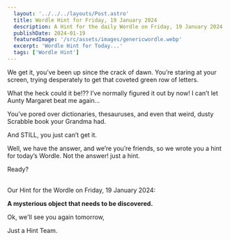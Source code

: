 ```yaml
---
  layout: '../../../layouts/Post.astro'
  title: Wordle Hint for Friday, 19 January 2024
  description: A Hint for the daily Wordle on Friday, 19 January 2024
  publishDate: 2024-01-19
  featuredImage: '/src/assets/images/genericwordle.webp'
  excerpt: 'Wordle Hint for Today...'
  tags: ['Wordle Hint']
---
```


  We get it, you’ve been up since the crack of dawn. You’re staring at your screen, trying desperately to get that coveted green row of letters. 

  What the heck could it be!??
  I’ve normally figured it out by now!
  I can’t let Aunty Margaret beat me again… 

  You’ve pored over dictionaries, thesauruses, and even that weird, dusty Scrabble book your Grandma had.

  And STILL, you just can’t get it. 

  Well, we have the answer, and we’re you’re friends, so we wrote you a hint for today’s Wordle.
  Not the answer! just a hint. 

  Ready?<br /><br />

  Our Hint for the Wordle on Friday, 19 January 2024:

  **A mysterious object that needs to be discovered.**

  Ok, we'll see you again tomorrow, 

  Just a Hint Team.
  